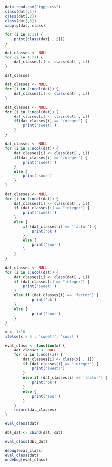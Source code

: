 ```r
dat<-read.csv("tgpp.csv")
class(dat[,1])
class(dat[,2])
class(dat[,3])
sapply(dat, class)
```

```r
for (i in 1:11) {
    print(class(dat[ , i]))
}
```
```r
dat_classes <- NULL
for (i in 1:11) {
    dat_classes[i] <- class(dat[ , i])
}

dat_classes
```

```r
dat_classes <- NULL
for (i in 1:ncol(dat)) {
    dat_classes[i] <- class(dat[ , i])
}
```
```r
dat_classes <- NULL
for (i in 1:ncol(dat)) {
    dat_classes[i] <- class(dat[ , i])
    if(dat_classes[i] == "integer") {
        print('sweet!')
    }
}
```
```r
dat_classes <- NULL
for (i in 1:ncol(dat)) {
    dat_classes[i] <- class(dat[ , i])
    if(dat_classes[i] == "integer") {
        print('sweet!')
    }
    else {
        print('sour')
    }
}
```
```r
dat_classes <- NULL
for (i in 1:ncol(dat)) {
    dat_classes[i] <- class(dat[ , i])
    if (dat_classes[i] == "integer") {
        print('sweet!')
    }
    else {
        if (dat_classes[i] == 'factor') {
            print('ok')
        }
        else {
            print('sour')
        }
    }
}
```
```r
dat_classes <- NULL
for (i in 1:ncol(dat)) {
    dat_classes[i] <- class(dat[ , i])
    if (dat_classes[i] == "integer") {
        print('sweet!')
    }
    else if (dat_classes[i] == 'factor') {
            print('ok')
    }
    else {
            print('sour')
    }
}
```
```r
x <- 1:10
ifelse(x > 5 , 'sweet!', 'sour!')
```
```r
eval_class <- function(x) {
    dat_classes <- NULL
    for (i in 1:ncol(x)) {
        dat_classes[i] <- class(x[ , i])
        if (dat_classes[i] == "integer") {
            print('sweet!')
        }
        else if (dat_classes[i] == 'factor') {
            print('ok')
        }
        else {
            print('sour')
        }
    }
    return(dat_classes)
}

eval_class(dat)
```
```r
dbl_dat <- cbind(dat, dat)

eval_class(dbl_dat)
```
```r
debug(eval_class)
eval_class(dat)
undebug(eval_class)
```

